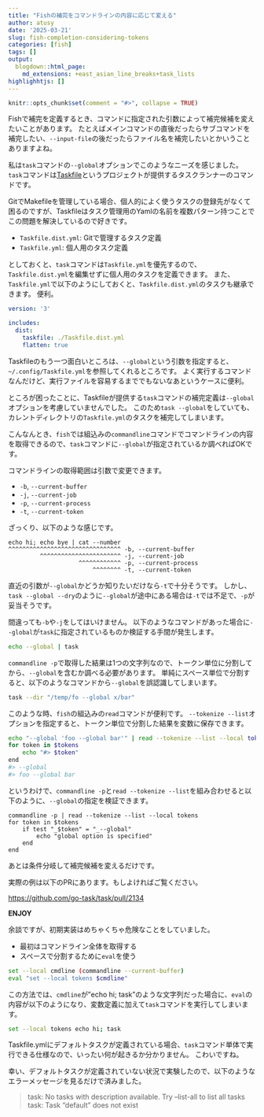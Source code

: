 ```yaml
---
title: "Fishの補完をコマンドラインの内容に応じて変える"
author: atusy
date: '2025-03-21'
slug: fish-completion-considering-tokens
categories: [fish]
tags: []
output:
  blogdown::html_page:
    md_extensions: +east_asian_line_breaks+task_lists
highlighhtjs: []
---
```


```r
knitr::opts_chunk$set(comment = "#>", collapse = TRUE)
```

Fishで補完を定義するとき、コマンドに指定された引数によって補完候補を変えたいことがあります。
たとえばメインコマンドの直後だったらサブコマンドを補完したい、`--input-file`の後だったらファイル名を補完したいとかいうことありますよね。

私は`task`コマンドの`--global`オプションでこのようなニーズを感じました。
`task`コマンドは[Taskfile](https://taskfile.dev/)というプロジェクトが提供するタスクランナーのコマンドです。

GitでMakefileを管理している場合、個人的によく使うタスクの登録先がなくて困るのですが、Taskfileはタスク管理用のYamlの名前を複数パターン持つことでこの問題を解決しているので好きです。

- `Taskfile.dist.yml`: Gitで管理するタスク定義
- `Taskfile.yml`: 個人用のタスク定義

としておくと、`task`コマンドは`Taskfile.yml`を優先するので、`Taskfile.dist.yml`を編集せずに個人用のタスクを定義できます。
また、`Taskfile.yml`で以下のようにしておくと、`Taskfile.dist.yml`のタスクも継承できます。
便利。

```yaml
version: '3'

includes:
  dist:
    taskfile: ./Taskfile.dist.yml
    flatten: true
```

Taskfileのもう一つ面白いところは、`--global`という引数を指定すると、`~/.config/Taskfile.yml`を参照してくれるところです。
よく実行するコマンドなんだけど、実行ファイルを容易するまででもないなあというケースに便利。

ところが困ったことに、Taskfileが提供する`task`コマンドの補完定義は`--global`オプションを考慮していませんでした。
このため`task --global`をしていても、カレントディレクトリの`Taskfile.yml`のタスクを補完してしまいます。

こんなんとき、`fish`では組込みの`commandline`コマンドでコマンドラインの内容を取得できるので、`task`コマンドに`--global`が指定されているか調べればOKです。

コマンドラインの取得範囲は引数で変更できます。

- `-b`, `--current-buffer`
- `-j`, `--current-job`
- `-p`, `--current-process`
- `-t`, `--current-token`

ざっくり、以下のような感じです。

```
echo hi; echo bye | cat --number
^^^^^^^^^^^^^^^^^^^^^^^^^^^^^^^^ -b, --current-buffer
         ^^^^^^^^^^^^^^^^^^^^^^^ -j, --current-job
                    ^^^^^^^^^^^^ -p, --current-process
                        ^^^^^^^^ -t, --current-token
```

直近の引数が`--global`かどうか知りたいだけなら`-t`で十分そうです。
しかし、`task --global --dry`のように`--global`が途中にある場合は`-t`では不足で、`-p`が妥当そうです。

間違っても`-b`や`-j`をしてはいけません。
以下のようなコマンドがあった場合に`--global`が`task`に指定されているものか検証する手間が発生します。

```bash
echo --global | task
```

`commandline -p`で取得した結果は1つの文字列なので、トークン単位に分割してから、`--global`を含むか調べる必要があります。
単純にスペース単位で分割すると、以下のようなコマンドから`--global`を誤認識してしまいます。

```bash
task --dir "/temp/fo --global x/bar"
```

このような時、`fish`の組込みの`read`コマンドが便利です。
`--tokenize --list`オプションを指定すると、トークン単位で分割した結果を変数に保存できます。

```bash
echo "--global 'foo --global bar'" | read --tokenize --list --local tokens
for token in $tokens
    echo "#> $token"
end
#> --global
#> foo --global bar
```

というわけで、`commandline -p`と`read --tokenize --list`を組み合わせると以下のように、`--global`の指定を検証できます。

```fish
commandline -p | read --tokenize --list --local tokens
for token in $tokens
    if test "_$token" = "_--global"
        echo "global option is specified"
    end
end
```

あとは条件分岐して補完候補を変えるだけです。

実際の例は以下のPRにあります。もしよければご覧ください。

<https://github.com/go-task/task/pull/2134>

**ENJOY**

余談ですが、初期実装はめちゃくちゃ危険なことをしていました。

- 最初はコマンドライン全体を取得する
- スペースで分割するために`eval`を使う

```bash
set --local cmdline (commandline --current-buffer)
eval "set --local tokens $cmdline"
```

この方法では、`cmdline`が"echo hi; task"のような文字列だった場合に、`eval`の内容が以下のようになり、変数定義に加えて`task`コマンドを実行してしまいます。

```bash
set --local tokens echo hi; task
```

Taskfile.ymlにデフォルトタスクが定義されている場合、`task`コマンド単体で実行できる仕様なので、いったい何が起きるか分かりません。
こわいですね。

幸い、デフォルトタスクが定義されていない状況で実験したので、以下のようなエラーメッセージを見るだけで済みました。

> task: No tasks with description available. Try --list-all to list all tasks
> task: Task "default" does not exist

